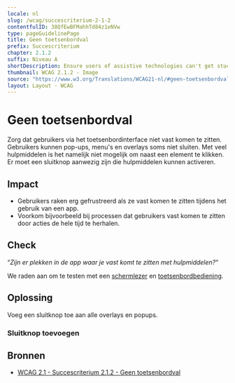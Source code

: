 ```yaml
---
locale: nl
slug: /wcag/succescriterium-2-1-2
contentfulID: 38QfEwBFMahhTd84z1eNVw
type: pageGuidelinePage
title: Geen toetsenbordval
prefix: Succescriterium
chapter: 2.1.2
suffix: Niveau A
shortDescription: Ensure users of assistive technologies can't get stuck anywhere in the app.
thumbnail: WCAG 2.1.2 - Image
source: "https://www.w3.org/Translations/WCAG21-nl/#geen-toetsenbordval"
layout: Layout - WCAG
---
```


# Geen toetsenbordval

Zorg dat gebruikers via het toetsenbordinterface niet vast komen te zitten. Gebruikers kunnen pop-ups, menu's en overlays soms niet sluiten. Met veel hulpmiddelen is het namelijk niet mogelijk om naast een element te klikken. Er moet een sluitknop aanwezig zijn die hulpmiddelen kunnen activeren.

## Impact

- Gebruikers raken erg gefrustreerd als ze vast komen te zitten tijdens het gebruik van een app.
- Voorkom bijvoorbeeld bij processen dat gebruikers vast komen te zitten door acties de hele tijd te herhalen.

## Check

“*Zijn er plekken in de app waar je vast komt te zitten met hulpmiddelen?*“

We raden aan om te testen met een [schermlezer](/nl/stats/screen-reader) en [toetsenbordbediening](/nl/stats/keyboard-access).

## Oplossing

Voeg een sluitknop toe aan alle overlays en popups.

### Sluitknop toevoegen

<CodeSample id="accessibility-dialog" locale="nl"/>

## Bronnen

- [WCAG 2.1 - Succescriterium 2.1.2 - Geen toetsenbordval](https://www.w3.org/Translations/WCAG21-nl/#geen-toetsenbordval)